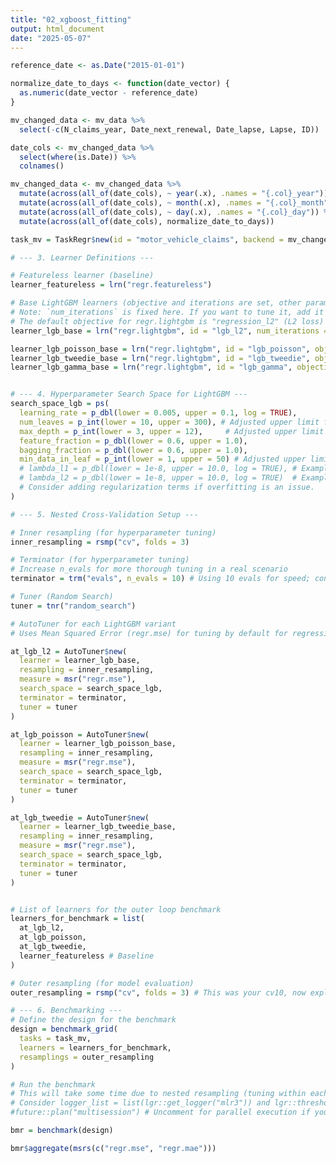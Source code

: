 ```yaml
---
title: "02_xgboost_fitting"
output: html_document
date: "2025-05-07"
---
```




```r
reference_date <- as.Date("2015-01-01")

normalize_date_to_days <- function(date_vector) {
  as.numeric(date_vector - reference_date)
}

mv_changed_data <- mv_data %>%
  select(-c(N_claims_year, Date_next_renewal, Date_lapse, Lapse, ID))

date_cols <- mv_changed_data %>%
  select(where(is.Date)) %>%
  colnames()

mv_changed_data <- mv_changed_data %>%
  mutate(across(all_of(date_cols), ~ year(.x), .names = "{.col}_year")) %>%
  mutate(across(all_of(date_cols), ~ month(.x), .names = "{.col}_month")) %>%
  mutate(across(all_of(date_cols), ~ day(.x), .names = "{.col}_day")) %>%
  mutate(across(all_of(date_cols), normalize_date_to_days))

```



```r
task_mv = TaskRegr$new(id = "motor_vehicle_claims", backend = mv_changed_data, target = "Cost_claims_year")

# --- 3. Learner Definitions ---

# Featureless learner (baseline)
learner_featureless = lrn("regr.featureless")

# Base LightGBM learners (objective and iterations are set, other params will be tuned)
# Note: `num_iterations` is fixed here. If you want to tune it, add it to the `search_space`.
# The default objective for regr.lightgbm is "regression_l2" (L2 loss)
learner_lgb_base = lrn("regr.lightgbm", id = "lgb_l2", num_iterations = 500)

learner_lgb_poisson_base = lrn("regr.lightgbm", id = "lgb_poisson", objective = "poisson", num_iterations = 500)
learner_lgb_tweedie_base = lrn("regr.lightgbm", id = "lgb_tweedie", objective = "tweedie", num_iterations = 500)
learner_lgb_gamma_base = lrn("regr.lightgbm", id = "lgb_gamma", objective = "gamma", num_iterations = 500)


# --- 4. Hyperparameter Search Space for LightGBM ---
search_space_lgb = ps(
  learning_rate = p_dbl(lower = 0.005, upper = 0.1, log = TRUE),
  num_leaves = p_int(lower = 10, upper = 300), # Adjusted upper limit from 512 for potentially faster tuning
  max_depth = p_int(lower = 3, upper = 12),     # Adjusted upper limit from 15
  feature_fraction = p_dbl(lower = 0.6, upper = 1.0),
  bagging_fraction = p_dbl(lower = 0.6, upper = 1.0),
  min_data_in_leaf = p_int(lower = 1, upper = 50) # Adjusted upper limit from 100
  # lambda_l1 = p_dbl(lower = 1e-8, upper = 10.0, log = TRUE), # Example: L1 regularization
  # lambda_l2 = p_dbl(lower = 1e-8, upper = 10.0, log = TRUE)  # Example: L2 regularization
  # Consider adding regularization terms if overfitting is an issue.
)

# --- 5. Nested Cross-Validation Setup ---

# Inner resampling (for hyperparameter tuning)
inner_resampling = rsmp("cv", folds = 3)

# Terminator (for hyperparameter tuning)
# Increase n_evals for more thorough tuning in a real scenario
terminator = trm("evals", n_evals = 10) # Using 10 evals for speed; consider 20-50+

# Tuner (Random Search)
tuner = tnr("random_search")

# AutoTuner for each LightGBM variant
# Uses Mean Squared Error (regr.mse) for tuning by default for regression tasks

at_lgb_l2 = AutoTuner$new(
  learner = learner_lgb_base,
  resampling = inner_resampling,
  measure = msr("regr.mse"),
  search_space = search_space_lgb,
  terminator = terminator,
  tuner = tuner
)

at_lgb_poisson = AutoTuner$new(
  learner = learner_lgb_poisson_base,
  resampling = inner_resampling,
  measure = msr("regr.mse"),
  search_space = search_space_lgb,
  terminator = terminator,
  tuner = tuner
)

at_lgb_tweedie = AutoTuner$new(
  learner = learner_lgb_tweedie_base,
  resampling = inner_resampling,
  measure = msr("regr.mse"),
  search_space = search_space_lgb,
  terminator = terminator,
  tuner = tuner
)


# List of learners for the outer loop benchmark
learners_for_benchmark = list(
  at_lgb_l2,
  at_lgb_poisson,
  at_lgb_tweedie,
  learner_featureless # Baseline
)

# Outer resampling (for model evaluation)
outer_resampling = rsmp("cv", folds = 3) # This was your cv10, now explicitly 5 folds
```



```r
# --- 6. Benchmarking ---
# Define the design for the benchmark
design = benchmark_grid(
  tasks = task_mv,
  learners = learners_for_benchmark,
  resamplings = outer_resampling
)

# Run the benchmark
# This will take some time due to nested resampling (tuning within each outer fold)
# Consider logger_list = list(lgr::get_logger("mlr3")) and lgr::threshold("info") or "debug" for more verbose output
#future::plan("multisession") # Uncomment for parallel execution if your machine has multiple cores

bmr = benchmark(design)
```

```r
bmr$aggregate(msrs(c("regr.mse", "regr.mae")))

```

